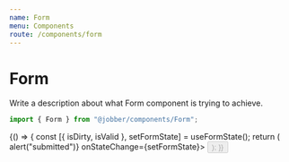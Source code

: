 ```yaml
---
name: Form
menu: Components
route: /components/form
---
```



# Form

<ComponentStatus stage="pre" responsive="no" accessible="no" />

Write a description about what Form component is trying to achieve.

```ts
import { Form } from "@jobber/components/Form";
```

<Playground>
  {() => {
    const [{ isDirty, isValid }, setFormState] = useFormState();
    return (
      <Form onSubmit={() => alert("submitted")} onStateChange={setFormState}>
        <Content>
          <InputText
            placeholder="First Name"
            name="firstName"
            validations={{
              required: {
                value: true,
                message: "Tell us your name"
              },
              minLength: {
                value: 3,
                message: "Your name is to short."
              }
            }}
          />
          <InputText
            placeholder="Last Name"
            name="lastName"
            validations={{
              required: {
                value: true,
                message: "Tell us your last name."
              }
            }}
          />
          <Button label="Submit Form" disabled={!isDirty || !isValid} />
        </Content>
      </Form>
    );
  }}
</Playground>

